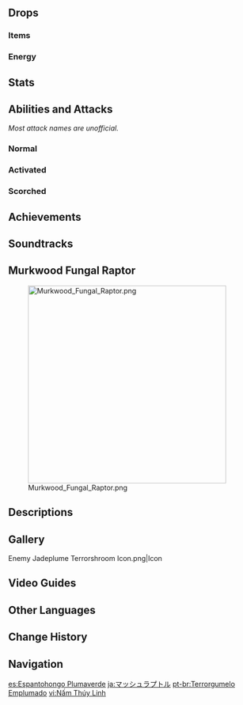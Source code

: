 {{About|the [[Normal Boss]]|the [[Genius Invokation TCG]] Character Card|Jadeplume Terrorshroom (Character Card)}}
{{Enemy Infobox
|title    = The Beloved King of Fungi;Deepwood Shroomlord
|image    = <gallery>
Enemy Jadeplume Terrorshroom.png|Archive
Enemy Jadeplume Terrorshroom Full Artwork.png|Full Art
</gallery>
|dmgtype  = Dendro
|weakpoint = yes
|family   = Mystical Beasts
|group    = Fungi
|type     = Normal Bosses
|location = [[Vissudha Field]], [[Sumeru]]
|drops    = Majestic Hooked Beak
|ability1 = Fury
|ability2 = Summoning
}}
{{Enemy Intro}}

==Drops==
===Items===
{{World Boss Rewards
|gem         = Nagadus Emerald
|exclusive   = Majestic Hooked Beak
|sets        = Berserker,Instructor,Adventurer
}}

===Energy===
{{Energy Drops
|type  = Dendro
|hp1   = 66
|o1    = 1
|hp2   = 33
|o2    = 1
|hp3   = 0
|p3    = 1
|o3    = 1
}}

==Stats==
{{Enemy Stats
|resglobal   = 25%
|dendro_res  = 80%

|res2        = Stunned
|resglobal2  = 0%
|dendro_res2 = 55%

|hp_ratio     = 14
|hp_type      = 2
|atk_ratio    = 7
|atk_type     = 2
}}

==Abilities and Attacks==
''Most attack names are unofficial.''
===Normal===
{{Enemy Attacks
|name_1      = Majestic Dance
|desc_1      = Performs a 3-part combo consisting of a sweeping bite, a head slam, and a jumping slam, dealing '''80% ATK''', '''80% ATK''', '''100% ATK''' as {{Color|AoE Dendro DMG}}. The Jadeplume Terrorshroom will also imbue itself with a {{Dendro}} aura during the jumping slam. This attack has a chance to strike only once or twice.

|name_2      = Barrage
|desc_2      = Briefly imbues itself with a {{Dendro}} aura, swings its tail to the left, right, and down via front flip. Launching a barrage of projectiles at the player while doing so. Each projectile deals '''30% ATK''' as {{Color|Dendro DMG}} on hit. This attack can be chained up to 3 times.

|name_3      = Volatile Spore Cloud
|desc_3      = Imbues itself with a {{Dendro}} aura, creates a large spore cloud around itself and ignites it with sparks from its beak, causing an explosion that deals '''50% ATK''' as {{Color|AoE Dendro DMG}}.
|file_3      = Jadeplume Terrorshroom Spore Bomb
}}

===Activated===
{{Enemy Attacks
|name_1      = Radical Vitality
|desc_1      = The Jadeplume Terrorshroom's [[Fury]] bar will fill by '''2%''' when hit by an {{Electro}} attack, fill by '''15%''' when a [[Quicken]], [[Aggravate]], or [[Spread]] reaction is triggered on it, and reduce by '''34%''' when hit by a {{Pyro}} attack.<br />When the Fury bar is fully filled, the Jadeplume Terrorshroom will become activated and perform '''Feather Spreading''', '''Furious Charge''', or '''Rapid Pecks''', then become paralyzed for ~15 seconds with reduced [[Resistance]]s.

|name_2      = Feather Spreading
|desc_2      = Imbues itself with a {{Dendro}} aura, scatters countless spores into the air that home towards the player, each dealing '''45% ATK''' as {{Color|Dendro DMG}} on hit.

|name_3      = Furious Charge
|desc_3      = Imbues itself with a {{Dendro}} aura, and charges at the player twice, dealing '''120% ATK''' as {{Color|Dendro DMG}} on hit.

|name_4      = Rapid Pecks
|desc_4      = Aimlessly swings its beak 4 times, dealing '''120% ATK''' as {{Color|Dendro DMG}} with each swing.
}}

===Scorched===
{{Enemy Attacks
|name_1      = Proliferating Spores
|file_1      = Jadeplume Terrorshroom Summon Fungi
|desc_1      = If the [[Burning]] reaction is inflicted upon the Jadeplume Terrorshroom while it is not in the activated state, it will become Scorched. It will then shoot 3 spores that land in front of it. These spores are {{Dendro}} objects and can be destroyed by {{Electro}}/{{Hydro}}/{{Pyro}} applications. If not destroyed, they will explode after 3 seconds, each dealing '''50% ATK''' as {{Color|AoE Dendro DMG}} and transforming into '''Scorched''' [[Floating Dendro Fungi]] to assist in battle. After this, the Jadeplume Terrorshroom will return to the normal state. A maximum of 4 summoned Fungi can exist simultaneously.
}}

==Achievements==
{{Achievement Topic Table|topic=Jadeplume Terrorshroom|requirements=1}}

==Soundtracks==
{{Soundtracks by Category Table|Jadeplume Terrorshroom Soundtracks}}

==Murkwood Fungal Raptor==
{{Description|The proud lord of fungal beasts lives in the heart of the woods and in the company of its kin. It dreams of a day when the whole world shall be covered in spores.}}
[[File:Murkwood Fungal Raptor.png|400px]]

==Descriptions==
{{Description|The lord of fungal beasts that lives in the heart of the woods and in the company of its kin.<br />Fungi grow wherever it is damp and fertile. They can always adapt to adversity, and their spores can spread anywhere there is room. Given time, this proud-looking bird-like beast might evolve into something yet more magnificent.|[[Adventurer Handbook]]}}
{{Description|Over many long years, this large fungal beast has morphed into a unique form.<br />Its intelligence has already reached and perhaps has even surpassed real animals, and it will actively hunt prey to obtain sustenance. Its tail has a lovely jade plumage that seems very similar to that of the ancient sacred beast that the Spantamad school reveres. As far as the logic of mimesis is concerned, it seems quite likely that the two beings once walked the earth together.|[[Archive]]}}

==Gallery==
<gallery>
Enemy Jadeplume Terrorshroom Icon.png|Icon
</gallery>

==Video Guides==
{{EVT
|video1   = https://youtu.be/XuAJPQQ0vbI
|caption1 = How To Unlock: Jadeplume Terrorshroom Location & Waypoint

|video2   = https://youtu.be/QYvbI5BUw3Q 
|caption2 = EVERYTHING You Need to Know about Jadeplume Terrorshroom 
}}

==Other Languages==
{{Other Languages
|en      = Jadeplume Terrorshroom
|zhs     = 翠翎恐蕈
|zhs_rm  = Cuìlíng Kǒngxùn
|zht     = 翠翎恐蕈
|zht_rm  = Cuìlíng Kǒngxùn
|zh_tl   = Jade Plume Terror Mushroom
|ja      = マッシュラプトル
|ja_rm   = Masshu-raputoru
|ja_tl   = Mushraptor
|ko      = {{tt|공포|恐怖}}의 {{tt|취령|翠翎}} 버섯
|ko_rm   = Gongpo-ui Chwiryeong Beoseot
|ko_tl   = Fearful Jade-Feather Mushroom
|es      = Espantohongo Plumaverde
|es_tl   = Greenfeather Frightfungus
|fr      = Champieffroi panaché
|fr_tl   = Mixed-Color Mushterror
|ru      = Пернатый плесенник
|ru_tl   = Feathered Molder
|th      = Jadeplume Terrorshroom
|vi      = Nấm {{tt|Thúy Linh|翠翎}}
|vi_tl   = Jade Plume Mushroom
|de      = Gefiederte Pilzbestie
|de_tl   = Feathered Mushroom Beast
|id      = Jadeplume Terrorshroom
|pt      = Terrorgumelo Emplumado
|pt_tl   = Feathered Terrorshroom
|tr      = Yeşimkuyruk Mantar Kuşu
|tr_tl   = 
|it      = Fungostro Cresta di giada
|it_tl   = Jadecrest Mushroom
}}

==Change History==
{{Change History|3.0}}

==Navigation==
{{Enemy Navbox|Bosses}}

[[es:Espantohongo Plumaverde]]
[[ja:マッシュラプトル]]
[[pt-br:Terrorgumelo Emplumado]]
[[vi:Nấm Thúy Linh]]